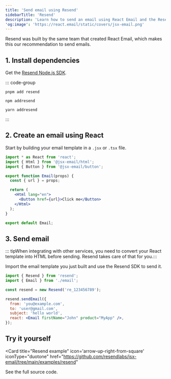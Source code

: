 ```yaml
---
title: 'Send email using Resend'
sidebarTitle: 'Resend'
description: 'Learn how to send an email using React Email and the Resend Node.js SDK.'
'og:image': 'https://react.email/static/covers/jsx-email.png'
---
```


<Tip>Resend was built by the same team that created React Email, which makes this our recommendation to send emails.</Tip>

## 1. Install dependencies

Get the [Resend Node.js SDK](https://www.npmjs.com/package/resend).

::: code-group

```console [pnpm]
pnpm add resend
```

```console [npm]
npm addresend
```

```console [yarn]
yarn addresend
```

:::

## 2. Create an email using React

Start by building your email template in a `.jsx` or `.tsx` file.

```jsx email.jsx
import * as React from 'react';
import { Html } from '@jsx-email/html';
import { Button } from '@jsx-email/button';

export function Email(props) {
  const { url } = props;

  return (
    <Html lang="en">
      <Button href={url}>Click me</Button>
    </Html>
  );
}

export default Email;
```

## 3. Send email

::: tipWhen integrating with other services, you need to convert your React template into HTML before sending. Resend takes care of that for you.:::

Import the email template you just built and use the Resend SDK to send it.

```jsx index.jsx
import { Resend } from 'resend';
import { Email } from './email';

const resend = new Resend('re_123456789');

resend.sendEmail({
  from: 'you@example.com',
  to: 'user@gmail.com',
  subject: 'hello world',
  react: <Email firstName="John" product="MyApp" />,
});
```

## Try it yourself

<Card
  title="Resend example"
  icon='arrow-up-right-from-square'
  iconType="duotone"
  href="https://github.com/resendlabs/jsx-email/tree/main/examples/resend"
>
  See the full source code.
</Card>
